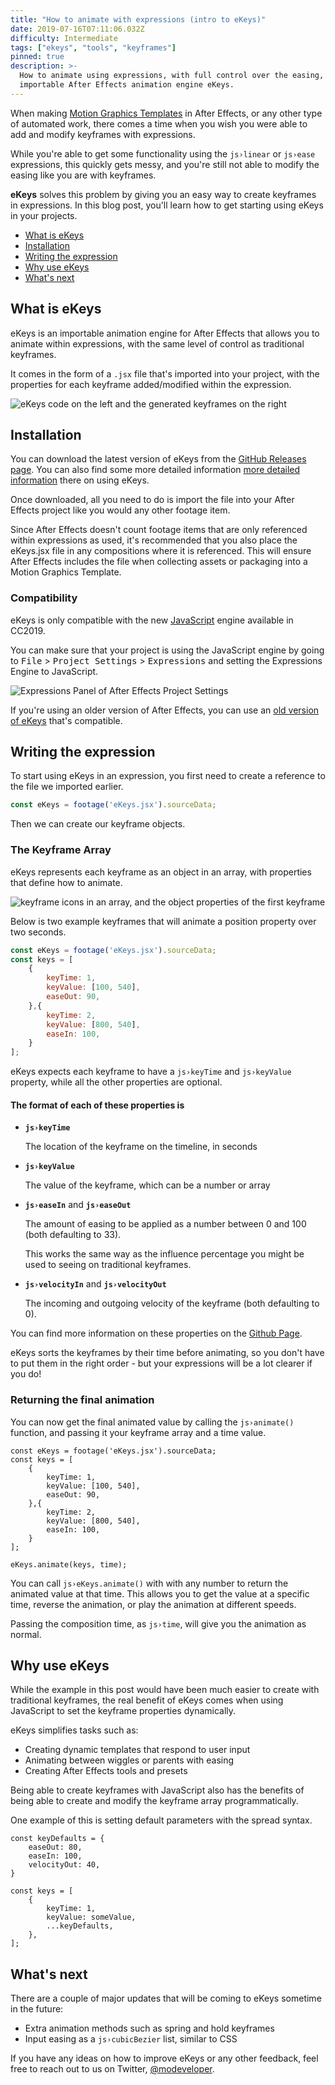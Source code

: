 ```yaml
---
title: "How to animate with expressions (intro to eKeys)"
date: 2019-07-16T07:11:06.032Z
difficulty: Intermediate
tags: ["ekeys", "tools", "keyframes"]
pinned: true
description: >-
  How to animate using expressions, with full control over the easing, using the
  importable After Effects animation engine eKeys.
---
```



[GithubPage]: https://github.com/motiondeveloper/eKeys

When making [Motion Graphics Templates](https://helpx.adobe.com/au/after-effects/using/creating-motion-graphics-templates.html) in After Effects, or any other type of automated work, there comes a time when you wish you were able to add and modify keyframes with expressions.

While you're able to get some functionality using the `js›linear` or `js›ease` expressions, this quickly gets messy, and you're still not able to modify the easing like you are with keyframes.

**eKeys** solves this problem by giving you an easy way to create keyframes in expressions. In this blog post, you'll learn how to get starting using eKeys in your projects.

- [What is eKeys](#what-is-ekeys)
- [Installation](#installation)
- [Writing the expression](#writing-the-expression)
- [Why use eKeys](#why-use-ekeys)
- [What's next](#whats-next)

## What is eKeys

eKeys is an importable animation engine for After Effects that allows you to animate within expressions, with the same level of control as traditional keyframes.

It comes in the form of a `.jsx` file that's imported into your project, with the properties for each keyframe added/modified within the expression.

![eKeys code on the left and the generated keyframes on the right](how-it-works.svg "How eKeys works")

## Installation

You can download the latest version of eKeys from the [GitHub Releases page](https://github.com/motiondeveloper/eKeys/releases). You can also find some more detailed information [more detailed information][GithubPage] there on using eKeys.

Once downloaded, all you need to do is import the file into your After Effects project like you would any other footage item.

<Warn>

Since After Effects doesn't count footage items that are only referenced within expressions as used, it's recommended that you also place the eKeys.jsx file in any compositions where it is referenced.
This will ensure After Effects includes the file when collecting assets or packaging into a Motion Graphics Template.

</Warn>

### Compatibility

eKeys is only compatible with the new [JavaScript](https://helpx.adobe.com/after-effects/using/expression-language-reference.html) engine available in CC2019.

You can make sure that your project is using the JavaScript engine by going to <kbd>File</kbd> > <kbd>Project Settings</kbd> > <kbd>Expressions</kbd> and setting the Expressions Engine to JavaScript.

![Expressions Panel of After Effects Project Settings](project-expression-engine.png "Expression Engine Setting")

If you're using an older version of After Effects, you can use an [old version of eKeys](https://github.com/motiondeveloper/ekeys/tree/extendscript) that's compatible.

## Writing the expression

To start using eKeys in an expression, you first need to create a reference to the file we imported earlier.

```js
const eKeys = footage('eKeys.jsx').sourceData;
```

Then we can create our keyframe objects.

### The Keyframe Array

eKeys represents each keyframe as an object in an array, with properties that define how to animate.

![keyframe icons in an array, and the object properties of the first keyframe](keyframe-array.svg "eKeys Keyframe Array")

Below is two example keyframes that will animate a position property over two seconds.

```js
const eKeys = footage('eKeys.jsx').sourceData;
const keys = [
    {
        keyTime: 1,
        keyValue: [100, 540],
        easeOut: 90,
    },{
        keyTime: 2,
        keyValue: [800, 540],
        easeIn: 100,
    }
];
```

<Note>

eKeys expects each keyframe to have a `js›keyTime` and `js›keyValue` property, while all the other properties are optional.

</Note>

#### The format of each of these properties is

- **`js›keyTime`**

    The location of the keyframe on the timeline, in seconds

- **`js›keyValue`**

    The value of the keyframe, which can be a number or array

- **`js›easeIn`** and **`js›easeOut`**

    The amount of easing to be applied as a number between 0 and 100 (both defaulting to 33).

    This works the same way as the influence percentage you might be used to seeing on traditional keyframes.

- **`js›velocityIn`** and **`js›velocityOut`**

    The incoming and outgoing velocity of the keyframe (both defaulting to 0).

You can find more information on these properties on the [Github Page][GithubPage].

<Note>

eKeys sorts the keyframes by their time before animating, so you don't have to put them in the right order - but your expressions will be a lot clearer if you do!

</Note>

### Returning the final animation

You can now get the final animated value by calling the `js›animate()` function, and passing it your keyframe array and a time value.

```js{14}
const eKeys = footage('eKeys.jsx').sourceData;
const keys = [
    {
        keyTime: 1,
        keyValue: [100, 540],
        easeOut: 90,
    },{
        keyTime: 2,
        keyValue: [800, 540],
        easeIn: 100,
    }
];

eKeys.animate(keys, time);
```

You can call `js›eKeys.animate()` with with any number to return the animated value at that time. This allows you to get the value at a specific time, reverse the animation, or play the animation at different speeds.

Passing the composition time, as `js›time`, will give you the animation as normal.

## Why use eKeys

While the example in this post would have been much easier to create with traditional keyframes, the real benefit of eKeys comes when using JavaScript to set the keyframe properties dynamically.

eKeys simplifies tasks such as:

- Creating dynamic templates that respond to user input
- Animating between wiggles or parents with easing
- Creating After Effects tools and presets

Being able to create keyframes with JavaScript also has the benefits of being able to create and modify the keyframe array programmatically.

One example of this is setting default parameters with the spread syntax.

```js{11}
const keyDefaults = {
    easeOut: 80,
    easeIn: 100,
    velocityOut: 40,
}

const keys = [
    {
        keyTime: 1,
        keyValue: someValue,
        ...keyDefaults,
    },
];
```

## What's next

There are a couple of major updates that will be coming to eKeys sometime in the future:

- Extra animation methods such as spring and hold keyframes
- Input easing as a `js›cubicBezier` list, similar to CSS

If you have any ideas on how to improve eKeys or any other feedback, feel free to reach out to us on Twitter, [@modeveloper](https://twitter.com/modeveloper).
